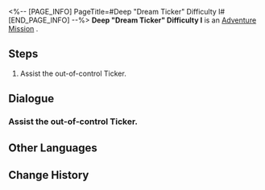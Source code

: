 <%-- [PAGE_INFO]
PageTitle=#Deep "Dream Ticker" Difficulty I#
[END_PAGE_INFO] --%>
{{Stub|Dialogue, characters, and location(s)}}
{{Mission Infobox
|id            = 8020208
|title         = 
|image         = Mission Deep "Dream Ticker" Difficulty I.png
|type          = Adventure
|event_name    = 
|chapter       = 
|requirements  = 
|summary       = <!--official mission summary from Fate's Atlas-->
|characters    = <!--characters that appear in this mission-->
|startLocation = <!--location as it intially appears on the mission screen-->
|world         = <!--i.e. Penacony-->
|area          = <!--i.e. A Child's Dream-->
|prev          = 
|next          = 
|exp           = 
|credits       = 
|stellarJade   = 
|other         = 
}}
'''Deep "Dream Ticker" Difficulty I''' is an [[Adventure Mission]]<!--in [world]-->.

==Steps==
# Assist the out-of-control Ticker.

<!--
==Gameplay Notes==

--><!--
==Trial Character==

-->
==Dialogue==
{{Stub Dialogue}}
===Assist the out-of-control Ticker.===
{{Mission Description|type=adventure|location=<!--to be added-->|Many prison areas have been taken over by these strange Tickers. You have to find a way to fix them, so they don't interfere with the rebuilding of Dreamville.}}
{{Dialogue Start}}
:{{tx}}
{{Dialogue End}}

==Other Languages==
{{Other Languages
|en   = Deep "Dream Ticker" Difficulty I
|zhs  = 深层「梦境迷钟」难度I
|zht  = 深層「夢境迷鐘」難度I
|ja   = 深層夢境「夢境の迷い時計」難易度I
|ko   = 깊은 층 「꿈세계 시계」 난이도 I
|es   = Minutero onírico profundo, dificultad I
|fr   = Profondeurs : « Horloge des rêves » difficulté I
|ru   = Нижний мир: Ходики Мира грёз I
|th   = "นาฬิกาในห้วงฝัน" ชั้นลึก ระดับความยาก I
|vi   = "Đồng Hồ Mộng Mị" Tầng Sâu - Độ Khó I
|de   = Tief „Traumuhr“ Schwierigkeitsgrad I
|id   = "Jam Dunia Mimpi" yang Dalam: Tingkat Kesulitan I
|pt   = "Relógio Onírico" Profundo Dificuldade I
}}

==Change History==
{{Change History|2.0}}
